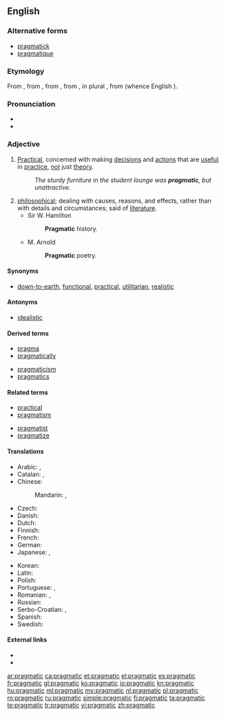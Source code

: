{{was wotd|2006|July|24}}
==English==

===Alternative forms===
* [[pragmatick]] {{qualifier|archaic}}
* [[pragmatique]] {{qualifier|obsolete}}

===Etymology===
From {{etyl|fr|en}} {{term|pragmatique|lang=fr}}, from {{etyl|LL.|en}} {{term|pragmaticus||relating to civil affair; in Latin, as a noun, a person versed in the law who furnished arguments and points to advocates and orators, a kind of attorney}}, from {{etyl|grc|en}} {{term|πραγματικός|tr=pragmatikós||active, versed in affairs|lang=grc}}, from {{term|πρᾶγμα|tr=pragma||a thing done, a fact|lang=grc}}, in plural {{term|πράγματα|tr=prágmata||affairs, state affairs, public business, etc.|lang=grc}}, from {{term|πράσσειν|tr=prassein||to do|lang=grc}} (whence English {{term|practical|lang=en}}).

===Pronunciation===
* {{IPA|/præɡˈmætɪk/}}
* {{audio|en-us-pragmatic.ogg|Audio (US)|lang=en}}

===Adjective===
{{en-adj}}

# [[practical|Practical]], concerned with making [[decision]]s and [[action]]s that are [[useful]] in [[practice]], [[not]] just [[theory]].
#: ''The sturdy furniture in the student lounge was '''pragmatic''', but unattractive.''
# [[philosophical]]; dealing with causes, reasons, and effects, rather than with details and circumstances; said of [[literature]].
#* Sir W. Hamilton
#*: '''Pragmatic''' history.
#* M. Arnold
#*: '''Pragmatic''' poetry.

====Synonyms====
* {{sense|practical}} [[down-to-earth]], [[functional]], [[practical]], [[utilitarian]], [[realistic]]

====Antonyms====
* [[idealistic]]

====Derived terms====
{{top2}}
* [[pragma]] <!-- clipping -->
* [[pragmatically]]
{{mid2}}
* [[pragmaticism]]
* [[pragmatics]]
{{bottom}}

====Related terms====
{{top2}}
* [[practical]] <!--per etymon "prassein"-->
* [[pragmatism]]
{{mid2}}
* [[pragmatist]]
* [[pragmatize]]
{{bottom}}

====Translations====
{{trans-top|practical}}
* Arabic: {{t|ar|براجماتي|tr=baragmātiyy, pragmātiyy|sc=Arab}}, {{t|ar|عملي|tr=ʿámaliyy|sc=Arab}}
* Catalan: {{t|ca|pragmàtic|m}}, {{t|ca|pragmàtica|f}}
* Chinese:
*: Mandarin: {{t|cmn|務實|alt=務實的 |sc=Hani}}, {{t+|cmn|务实|tr=[[wùshí]] [[de]]|alt=务实的|sc=Hani}}
* Czech: {{t+|cs|pragmatický}}
* Danish: {{t|da|pragmatisk}}
* Dutch: {{t+|nl|pragmatisch}}
* Finnish: {{t+|fi|pragmaattinen}}
* French: {{t+|fr|pragmatique}}
* German: {{t+|de|pragmatisch}}
* Japanese: {{t|ja|実利|tr=じつりてきな, jitsuriteki-na|alt=実利的な|sc=Jpan}}, {{t|ja|実用主義|tr=じつようしゅぎの, jitsuyōshugi-no|alt=実用主義の|sc=Jpan}}
{{trans-mid}}
* Korean: {{t|ko|실용적인|tr=siryongjeokin|sc=Kore}}
* Latin: {{t|la|pragmaticus|m}}
* Polish: {{t|pl|pragmatyczny}}
* Portuguese: {{t+|pt|pragmático|m}}, {{t+|pt|prático|m}}
* Romanian: {{t+|ro|pragmatic|m|n}}, {{t|ro|pragmatică|f}}
* Russian: {{t+|ru|прагматический|tr=pragmatíčeskij|sc=Cyrl}}
* Serbo-Croatian: {{t|sh|pragmàtičan}}, {{t|sh|прагма̀тичан}}
* Spanish: {{t+|es|pragmático}}
* Swedish: {{t+|sv|pragmatisk}}
{{trans-bottom}}

====External links====
* {{R:Webster 1913}}
* {{R:Century 1911}}

[[ar:pragmatic]]
[[ca:pragmatic]]
[[et:pragmatic]]
[[el:pragmatic]]
[[es:pragmatic]]
[[fr:pragmatic]]
[[gl:pragmatic]]
[[ko:pragmatic]]
[[io:pragmatic]]
[[kn:pragmatic]]
[[hu:pragmatic]]
[[ml:pragmatic]]
[[my:pragmatic]]
[[nl:pragmatic]]
[[pl:pragmatic]]
[[ro:pragmatic]]
[[ru:pragmatic]]
[[simple:pragmatic]]
[[fi:pragmatic]]
[[ta:pragmatic]]
[[te:pragmatic]]
[[tr:pragmatic]]
[[vi:pragmatic]]
[[zh:pragmatic]]